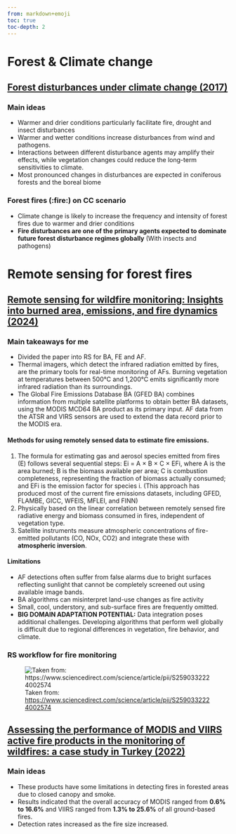 ```yaml
---
from: markdown+emoji
toc: true
toc-depth: 2
---
```


# Forest & Climate change

## [Forest disturbances under climate change (2017)](https://www.nature.com/articles/nclimate3303)

### Main ideas

- Warmer and drier conditions particularly facilitate fire, drought and insect disturbances
- Warmer and wetter conditions increase disturbances from wind and pathogens.
- Interactions between different disturbance agents may amplify their effects, while vegetation changes could reduce the long-term sensitivities to climate.
- Most pronounced changes in disturbances are expected in coniferous forests and the boreal biome

### Forest fires (:fire:) on CC scenario

- Climate change is likely to increase the frequency and intensity of forest fires due to warmer and drier conditions
- **Fire disturbances are one of the primary agents expected to dominate future forest disturbance regimes globally** (With insects and pathogens)

# Remote sensing for forest fires

## [Remote sensing for wildfire monitoring: Insights into burned area, emissions, and fire dynamics (2024)](https://www.sciencedirect.com/science/article/pii/S2590332224002574)

### Main takeaways for me
- Divided the paper into RS for BA, FE and AF.
- Thermal imagers, which detect the infrared radiation emitted by fires, are the primary tools for real-time monitoring of AFs. Burning vegetation at temperatures between 500°C and 1,200°C emits significantly more infrared radiation than its surroundings.
- The Global Fire Emissions Database BA (GFED BA) combines information from multiple satellite platforms to obtain better BA datasets, using the MODIS MCD64 BA product as its primary input. AF data from the ATSR and VIRS sensors are used to extend the data record prior to the MODIS era. 


#### Methods for using remotely sensed data to estimate fire emissions.
1. The formula for estimating gas and aerosol species emitted from fires (E) follows several sequential steps: Ei = A × B × C × EFi, where A is the area burned; B is the biomass available per area; C is combustion completeness, representing the fraction of biomass actually consumed; and EFi is the emission factor for species i. (This approach has produced most of the current fire emissions datasets, including GFED, FLAMBE, GICC, WFEIS, MFLEI, and FINN)
2. Physically based on the linear correlation between remotely sensed fire radiative energy and biomass consumed in fires, independent of vegetation type.
3. Satellite instruments measure atmospheric concentrations of fire-emitted pollutants (CO, NOx, CO2) and integrate these with **atmospheric inversion**.

#### Limitations
- AF detections often suffer from false alarms due to bright surfaces reflecting sunlight that cannot be completely screened out using available image bands. 
- BA algorithms can misinterpret land-use changes as fire activity
- Small, cool, understory, and sub-surface fires are frequently omitted.
- **BIG DOMAIN ADAPTATION POTENTIAL:** Data integration poses additional challenges. Developing algorithms that perform well globally is difficult due to regional differences in vegetation, fire behavior, and climate.


### RS workflow for fire monitoring

![Taken from: [https://www.sciencedirect.com/science/article/pii/S2590332224002574](https://www.sciencedirect.com/science/article/pii/S2590332224002574)](https://ars.els-cdn.com/content/image/1-s2.0-S2590332224002574-gr2.jpg)


## [Assessing the performance of MODIS and VIIRS active fire products in the monitoring of wildfires: a case study in Turkey (2022)](https://iforest.sisef.org/contents/?id=ifor3754-015)

### Main ideas

- These products have some limitations in detecting fires in forested areas due to closed canopy and smoke.
- Results indicated that the overall accuracy of MODIS ranged from **0.6% to 16.6%** and VIIRS ranged from **1.3% to 25.6%** of all ground-based fires.
- Detection rates increased as the fire size increased. 


